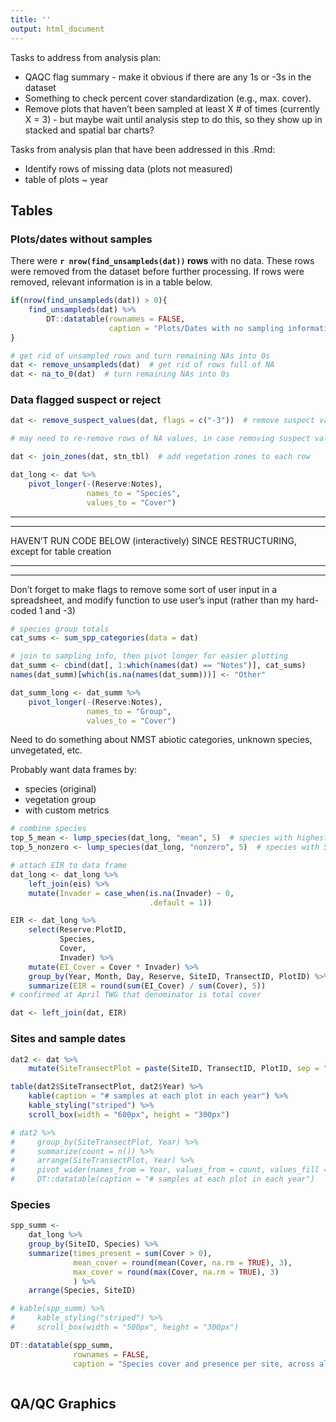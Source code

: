 ```yaml
---
title: ''
output: html_document
---
```


Tasks to address from analysis plan:  

+  QAQC flag summary - make it obvious if there are any 1s or -3s in the dataset  
+  Something to check percent cover standardization (e.g., max. cover).  
+  Remove plots that haven't been sampled at least X # of times (currently X = 3) - but maybe wait until analysis step to do this, so they show up in stacked and spatial bar charts?    


Tasks from analysis plan that have been addressed in this .Rmd:  

+  Identify rows of missing data (plots not measured)  
+  table of plots ~ year  


## Tables  

### Plots/dates without samples  

There were **`r nrow(find_unsampleds(dat))` rows** with no data. These rows were removed from the dataset before further processing. If rows were removed, relevant information is in a table below.   

```r
if(nrow(find_unsampleds(dat)) > 0){
    find_unsampleds(dat) %>% 
        DT::datatable(rownames = FALSE,
                      caption = "Plots/Dates with no sampling information")
}
```


```r
# get rid of unsampled rows and turn remaining NAs into 0s
dat <- remove_unsampleds(dat)  # get rid of rows full of NA
dat <- na_to_0(dat)  # turn remaining NAs into 0s
```


### Data flagged suspect or reject  



```r

dat <- remove_suspect_values(dat, flags = c("-3"))  # remove suspect values

# may need to re-remove rows of NA values, in case removing suspect values turned a whole row into NAs
```




```r
dat <- join_zones(dat, stn_tbl)  # add vegetation zones to each row

dat_long <- dat %>%
    pivot_longer(-(Reserve:Notes),
                 names_to = "Species",
                 values_to = "Cover")
```

*** 
***  

HAVEN'T RUN CODE BELOW (interactively) SINCE RESTRUCTURING,  
except for table creation  

***  
***  


Don't forget to make flags to remove some sort of user input in a spreadsheet, and modify function to use user's input (rather than my hard-coded 1 and -3)  


```r
# species group totals 
cat_sums <- sum_spp_categories(data = dat)

# join to sampling info, then pivot longer for easier plotting
dat_summ <- cbind(dat[, 1:which(names(dat) == "Notes")], cat_sums)
names(dat_summ)[which(is.na(names(dat_summ)))] <- "Other"

dat_summ_long <- dat_summ %>% 
    pivot_longer(-(Reserve:Notes),
                 names_to = "Group",
                 values_to = "Cover")


```


Need to do something about NMST abiotic categories, unknown species, unvegetated, etc.  

Probably want data frames by:  

-  species (original)  
-  vegetation group  
-  with custom metrics  

```r
# combine species  
top_5_mean <- lump_species(dat_long, "mean", 5)  # species with highest 5 overall means
top_5_nonzero <- lump_species(dat_long, "nonzero", 5)  # species with 5 highest "present"

```


```r
# attach EIR to data frame
dat_long <- dat_long %>% 
    left_join(eis) %>% 
    mutate(Invader = case_when(is.na(Invader) ~ 0,
                               .default = 1))

EIR <- dat_long %>% 
    select(Reserve:PlotID,
           Species,
           Cover,
           Invader) %>% 
    mutate(EI_Cover = Cover * Invader) %>% 
    group_by(Year, Month, Day, Reserve, SiteID, TransectID, PlotID) %>% 
    summarize(EIR = round(sum(EI_Cover) / sum(Cover), 5))
# confirmed at April TWG that denominator is total cover

dat <- left_join(dat, EIR)
```






### Sites and sample dates  

```r
dat2 <- dat %>% 
    mutate(SiteTransectPlot = paste(SiteID, TransectID, PlotID, sep = "-"))

table(dat2$SiteTransectPlot, dat2$Year) %>%
    kable(caption = "# samples at each plot in each year") %>%
    kable_styling("striped") %>%
    scroll_box(width = "600px", height = "300px")

# dat2 %>%
#     group_by(SiteTransectPlot, Year) %>% 
#     summarize(count = n()) %>% 
#     arrange(SiteTransectPlot, Year) %>% 
#     pivot_wider(names_from = Year, values_from = count, values_fill = 0) %>% 
#     DT::datatable(caption = "# samples at each plot in each year")
```

### Species  

```r
spp_summ <- 
    dat_long %>% 
    group_by(SiteID, Species) %>% 
    summarize(times_present = sum(Cover > 0),
              mean_cover = round(mean(Cover, na.rm = TRUE), 3),
              max_cover = round(max(Cover, na.rm = TRUE), 3)
              ) %>% 
    arrange(Species, SiteID)

# kable(spp_summ) %>% 
#     kable_styling("striped") %>% 
#     scroll_box(width = "500px", height = "300px")

DT::datatable(spp_summ, 
              rownames = FALSE,
              caption = "Species cover and presence per site, across all years. This table is sortable and searchable.")
```




```r

```


## QA/QC Graphics  

```r

```

